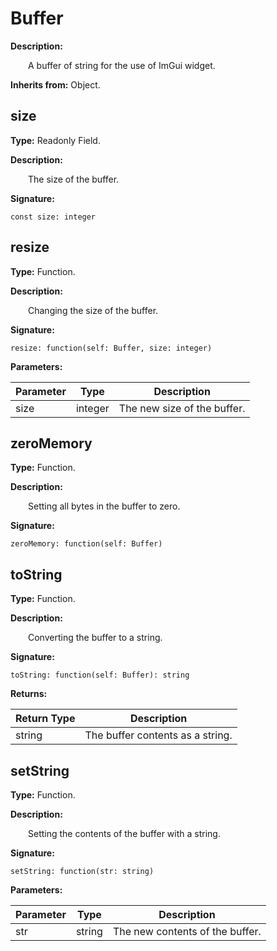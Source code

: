 
# Buffer

**Description:**

&emsp;&emsp;A buffer of string for the use of ImGui widget.

**Inherits from:** Object.

## size

**Type:** Readonly Field.

**Description:**

&emsp;&emsp;The size of the buffer.

**Signature:**
```tl
const size: integer
```

## resize

**Type:** Function.

**Description:**

&emsp;&emsp;Changing the size of the buffer.

**Signature:**
```tl
resize: function(self: Buffer, size: integer)
```

**Parameters:**

| Parameter | Type | Description |
| --- | --- | --- |
| size | integer | The new size of the buffer. |

## zeroMemory

**Type:** Function.

**Description:**

&emsp;&emsp;Setting all bytes in the buffer to zero.

**Signature:**
```tl
zeroMemory: function(self: Buffer)
```

## toString

**Type:** Function.

**Description:**

&emsp;&emsp;Converting the buffer to a string.

**Signature:**
```tl
toString: function(self: Buffer): string
```

**Returns:**

| Return Type | Description |
| --- | --- |
| string | The buffer contents as a string. |

## setString

**Type:** Function.

**Description:**

&emsp;&emsp;Setting the contents of the buffer with a string.

**Signature:**
```tl
setString: function(str: string)
```

**Parameters:**

| Parameter | Type | Description |
| --- | --- | --- |
| str | string | The new contents of the buffer. |